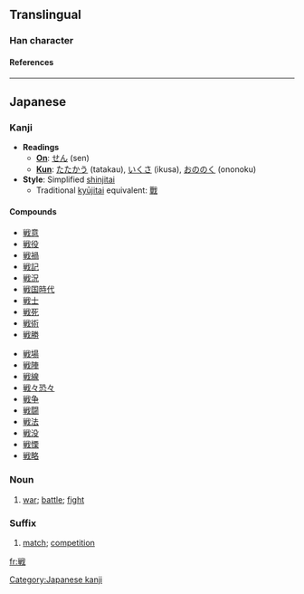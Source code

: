 {{ja-forms|{{zh-lookup|戦}}|[[战]]|[[戰]]}}

==Translingual==
===Han character===
{{Han char|rn=62|rad=戈|as=08|sn=12|so=|four=|canj=火十戈 (FJI)|cmean=[[war]], [[fighting]], [[battle]]}}
====References====
{{Han ref|kx=0413.241|dkj=11631|dj=0756.230|hdz=21409.041|uh=6226|ud=25126}}
----

==Japanese==
===Kanji===

* '''Readings'''
** '''[[On]]''': [[せん]] (sen)
** '''[[Kun]]''': [[たたかう]] (tatakau), [[いくさ]] (ikusa), [[おののく]] (ononoku)
* '''Style''': Simplified [[shinjitai]]
** Traditional [[kyūjitai]] equivalent: [[戰]] 

====Compounds====
{{top2}}
*[[戦意]]
*[[戦役]]
*[[戦禍]]
*[[戦記]]
*[[戦況]]
*[[戦国時代]]
*[[戦士]]
*[[戦死]]
*[[戦術]]
*[[戦勝]]
{{mid2}}
*[[戦場]]
*[[戦陣]]
*[[戦線]]
*[[戦々恐々]]
*[[戦争]]
*[[戦闘]]
*[[戦法]]
*[[戦没]]
*[[戦慄]]
*[[戦略]]
{{bottom}}

===Noun===
{{ja-noun|k|hira=いくさ|rom=ikusa}}
# [[war]]; [[battle]]; [[fight]]

===Suffix===
{{ja-pos|k|suffix|hira=せん|rom=sen}}
# [[match]]; [[competition]]

[[Category:Japanese kanji]]

[[fr:戦]]